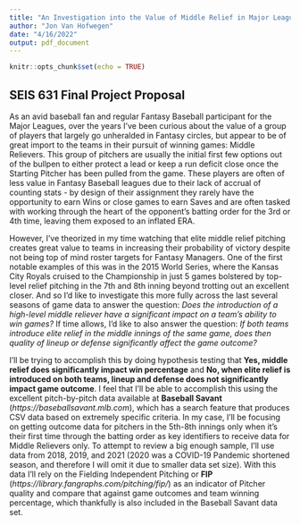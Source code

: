 ```yaml
---
title: "An Investigation into the Value of Middle Relief in Major League Baseball"
author: "Jon Van Hofwegen"
date: "4/16/2022"
output: pdf_document
---
```


```r
knitr::opts_chunk$set(echo = TRUE)
```

## SEIS 631 Final Project Proposal

As an avid baseball fan and regular Fantasy Baseball participant for the Major Leagues, over the years I've been curious about the value of a group of players that largely go unheralded in Fantasy circles, but appear to be of great import to the teams in their pursuit of winning games: Middle Relievers.  This group of pitchers are usually the initial first few options out of the bullpen to either protect a lead or keep a run deficit close once the Starting Pitcher has been pulled from the game.  These players are often of less value in Fantasy Baseball leagues due to their lack of accrual of counting stats - by design of their assignment they rarely have the opportunity to earn Wins or close games to earn Saves and are often tasked with working through the heart of the opponent's batting order for the 3rd or 4th time, leaving them exposed to an inflated ERA.

However, I've theorized in my time watching that elite middle relief pitching creates great value to teams in increasing their probability of victory despite not being top of mind roster targets for Fantasy Managers.  One of the first notable examples of this was in the 2015 World Series, where the Kansas City Royals cruised to the Championship in just 5 games bolstered by top-level relief pitching in the 7th and 8th inning beyond trotting out an excellent closer.  And so I'd like to investigate this more fully across the last several seasons of game data to answer the question: *Does the introduction of a high-level middle reliever have a significant impact on a team's ability to win games?*  If time allows, I'd like to also answer the question: *If both teams introduce elite relief in the middle innings of the same game, does then quality of lineup or defense significantly affect the game outcome?*

I'll be trying to accomplish this by doing hypothesis testing that **Yes, middle relief does significantly impact win percentage** and **No, when elite relief is introduced on both teams, lineup and defense does not significantly impact game outcome**.  I feel that I'll be able to accomplish this using the excellent pitch-by-pitch data available at **Baseball Savant** (*https://baseballsavant.mlb.com*), which has a search feature that produces CSV data based on extremely specific criteria.  In my case, I'll be focusing on getting outcome data for pitchers in the 5th-8th innings only when it's their first time through the batting order as key identifiers to receive data for Middle Relievers only.  To attempt to review a big enough sample, I'll use data from 2018, 2019, and 2021 (2020 was a COVID-19 Pandemic shortened season, and therefore I will omit it due to smaller data set size). With this data I'll rely on the Fielding Independent Pitching or **FIP** (*https://library.fangraphs.com/pitching/fip/*) as an indicator of Pitcher quality and compare that against game outcomes and team winning percentage, which thankfully is also included in the Baseball Savant data set. 